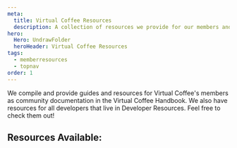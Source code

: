 ```yaml
---
meta:
  title: Virtual Coffee Resources
  description: A collection of resources we provide for our members and all developers.
hero:
  Hero: UndrawFolder
  heroHeader: Virtual Coffee Resources
tags:
  - memberresources
  - topnav
order: 1
---
```



<TextContainer background="light" showBackToTopLink={false}>

<LeadText>

We compile and provide guides and resources for Virtual Coffee's members as community documentation in the Virtual Coffee Handbook. We also have resources for all developers that live in Developer Resources. Feel free to check them out!

</LeadText>

</TextContainer>

<TextContainer showBackToTopLink={false}>

## Resources Available:

<FileIndex subDirectory="resources" depth={2} />

</TextContainer>
